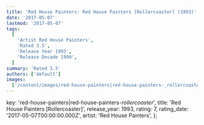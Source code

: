 ```yaml
---
title: 'Red House Painters: Red House Painters [Rollercoaster] (1993)'
date: '2017-05-07'
lastmod: '2017-05-07'
tags:
  [
    'Artist Red House Painters',
    'Rated 3.5',
    'Release Year 1993',
    'Release Decade 1990',
  ]
summary: 'Rated 3.5'
authors: ['default']
images:
  ['/content/images/red-house-painters|red-house-painters-_rollercoaster_.jpg']
---
```


  key: 'red-house-painters|red-house-painters-_rollercoaster_',
  title: 'Red House Painters [Rollercoaster]',
  release_year: 1993,
  rating: 7,
  rating_date: '2017-05-07T00:00:00.000Z',
  artist: 'Red House Painters',
};

<MusicRating data={data} />

